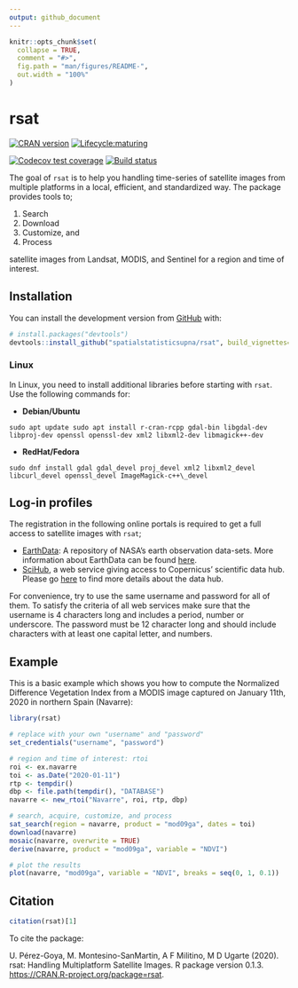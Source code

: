 ```yaml
---
output: github_document
---
```


```r
knitr::opts_chunk$set(
  collapse = TRUE,
  comment = "#>",
  fig.path = "man/figures/README-",
  out.width = "100%"
)
```

# rsat

<!-- badges: start -->

[![CRAN version](https://www.r-pkg.org/badges/version/rsat)](https://cran.r-project.org/web/packages/rsat/) 
[![Lifecycle:maturing](https://img.shields.io/badge/lifecycle-maturing-blue.svg)](https://www.tidyverse.org/lifecycle/#maturing)

[![Codecov test coverage](https://codecov.io/gh/spatialstatisticsupna/rsat/branch/master/graph/badge.svg)](https://codecov.io/gh/spatialstatisticsupna/rsat?branch=master)
[![Build status](https://ci.appveyor.com/api/projects/status/2bx8qjhhk36dnkoc/branch/master?svg=true)](https://ci.appveyor.com/project/unai-perez/rsat/branch/master)
<!-- badges: end -->

The goal of `rsat` is to help you handling time-series of satellite images from multiple platforms in a local, efficient, and standardized way. The package provides tools to;

1.  Search
2.  Download
3.  Customize, and
4.  Process

satellite images from Landsat, MODIS, and Sentinel for a region and time of interest.

## Installation

You can install the development version from [GitHub](https://github.com/) with:

``` r
# install.packages("devtools")
devtools::install_github("spatialstatisticsupna/rsat", build_vignettes=TRUE)
```

### Linux

In Linux, you need to install additional libraries before starting with `rsat`. Use the following commands for:

-   **Debian/Ubuntu**

<!-- -->

    sudo apt update sudo apt install r-cran-rcpp gdal-bin libgdal-dev libproj-dev openssl openssl-dev xml2 libxml2-dev libmagick++-dev

-   **RedHat/Fedora**

<!-- -->

    sudo dnf install gdal gdal_devel proj_devel xml2 libxml2_devel libcurl_devel openssl_devel ImageMagick-c++\_devel

## Log-in profiles

The registration in the following online portals is required to get a full access to satellite images with `rsat`;

-   [EarthData](https://ers.cr.usgs.gov/register/): A repository of NASA's earth observation data-sets. More information about EarthData can be found [here](https://earthdata.nasa.gov/earth-observation-data).
-   [SciHub](https://scihub.copernicus.eu/dhus/#/self-registration), a web service giving access to Copernicus' scientific data hub. Please go [here](https://scihub.copernicus.eu/) to find more details about the data hub.

For convenience, try to use the same username and password for all of them. To satisfy the criteria of all web services make sure that the username is $4$ characters long and includes a period, number or underscore. The password must be $12$ character long and should include characters with at least one capital letter, and numbers.

## Example

This is a basic example which shows you how to compute the Normalized Difference Vegetation Index from a MODIS image captured on January 11th, 2020 in northern Spain (Navarre):

``` r
library(rsat)

# replace with your own "username" and "password"
set_credentials("username", "password")

# region and time of interest: rtoi
roi <- ex.navarre
toi <- as.Date("2020-01-11")
rtp <- tempdir()
dbp <- file.path(tempdir(), "DATABASE")
navarre <- new_rtoi("Navarre", roi, rtp, dbp)

# search, acquire, customize, and process
sat_search(region = navarre, product = "mod09ga", dates = toi)
download(navarre)
mosaic(navarre, overwrite = TRUE)
derive(navarre, product = "mod09ga", variable = "NDVI")

# plot the results
plot(navarre, "mod09ga", variable = "NDVI", breaks = seq(0, 1, 0.1))
```

## Citation

``` r
citation(rsat)[1]
```

To cite the package:

U. Pérez-Goya, M. Montesino-SanMartin, A F Militino, M D Ugarte (2020). rsat: Handling Multiplatform Satellite Images. R package version 0.1.3. <https://CRAN.R-project.org/package=rsat>.
